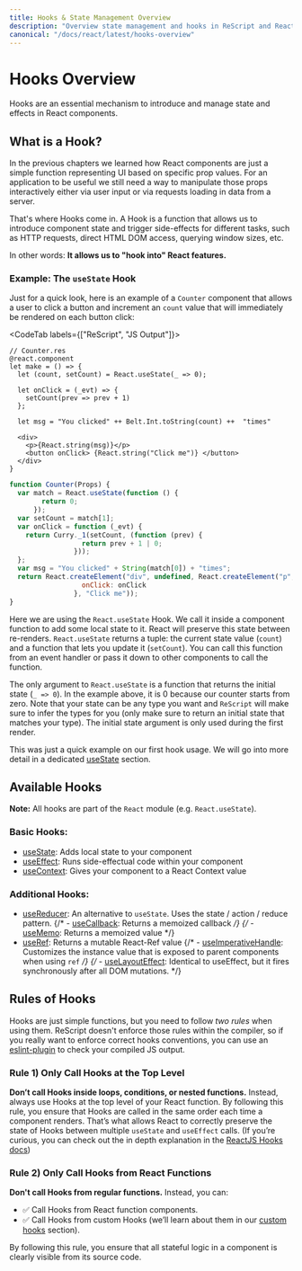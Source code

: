 ```yaml
---
title: Hooks & State Management Overview
description: "Overview state management and hooks in ReScript and React"
canonical: "/docs/react/latest/hooks-overview"
---
```


# Hooks Overview

<Intro>

Hooks are an essential mechanism to introduce and manage state and effects in React components.

</Intro>

## What is a Hook?

In the previous chapters we learned how React components are just a simple function representing UI based on specific prop values. For an application to be useful we still need a way to manipulate those props interactively either via user input or via requests loading in data from a server.

That's where Hooks come in. A Hook is a function that allows us to introduce component state and trigger side-effects for different tasks, such as HTTP requests, direct HTML DOM access, querying window sizes, etc. 

In other words: **It allows us to "hook into" React features.**

### Example: The `useState` Hook

Just for a quick look, here is an example of a `Counter` component that allows a user to click a button and increment an `count` value that will immediately be rendered on each button click: 

<CodeTab labels={["ReScript", "JS Output"]}>

```res
// Counter.res
@react.component
let make = () => {
  let (count, setCount) = React.useState(_ => 0);

  let onClick = (_evt) => {
    setCount(prev => prev + 1)
  };

  let msg = "You clicked" ++ Belt.Int.toString(count) ++  "times"

  <div>
    <p>{React.string(msg)}</p>
    <button onClick> {React.string("Click me")} </button>
  </div>
}
```
```js
function Counter(Props) {
  var match = React.useState(function () {
        return 0;
      });
  var setCount = match[1];
  var onClick = function (_evt) {
    return Curry._1(setCount, (function (prev) {
                  return prev + 1 | 0;
                }));
  };
  var msg = "You clicked" + String(match[0]) + "times";
  return React.createElement("div", undefined, React.createElement("p", undefined, msg), React.createElement("button", {
                  onClick: onClick
                }, "Click me"));
}
```

</CodeTab>


Here we are using the `React.useState` Hook. We call it inside a component function to add some local state to it. React will preserve this state between re-renders. `React.useState` returns a tuple: the current state value (`count`) and a function that lets you update it (`setCount`). You can call this function from an event handler or pass it down to other components to call the function. 

The only argument to `React.useState` is a function that returns the initial state (`_ => 0`). In the example above, it is 0 because our counter starts from zero. Note that your state can be any type you want and `ReScript` will make sure to infer the types for you (only make sure to return an initial state that matches your type). The initial state argument is only used during the first render.

This was just a quick example on our first hook usage. We will go into more detail in a dedicated [useState](./hooks-state) section.

## Available Hooks

**Note:** All hooks are part of the `React` module (e.g. `React.useState`).

### Basic Hooks:

- [useState](./hooks-state): Adds local state to your component
- [useEffect](./hooks-effect): Runs side-effectual code within your component
- [useContext](./hooks-context): Gives your component to a React Context value

### Additional Hooks:

- [useReducer](./hooks-reducer): An alternative to `useState`. Uses the state / action / reduce pattern.
{/* - [useCallback](./hooks-callback): Returns a memoized callback */}
{/* - [useMemo](./hooks-memo): Returns a memoized value */}
- [useRef](./hooks-ref): Returns a mutable React-Ref value
{/* - [useImperativeHandle](./hooks-imperative-handle): Customizes the instance value that is exposed to parent components when using `ref` */}
{/* - [useLayoutEffect](./hooks-layout-effect): Identical to useEffect, but it fires synchronously after all DOM mutations. */}


## Rules of Hooks

Hooks are just simple functions, but you need to follow _two rules_ when using them. ReScript doesn't enforce those rules within the compiler, so if you really want to enforce correct hooks conventions, you can use an [eslint-plugin](https://www.npmjs.com/package/eslint-plugin-react-hooks) to check your compiled JS output.

### Rule 1) Only Call Hooks at the Top Level


**Don’t call Hooks inside loops, conditions, or nested functions.** Instead, always use Hooks at the top level of your React function. By following this rule, you ensure that Hooks are called in the same order each time a component renders. That’s what allows React to correctly preserve the state of Hooks between multiple `useState` and `useEffect` calls. (If you’re curious, you can check out the in depth explanation in the [ReactJS Hooks docs](https://reactjs.org/docs/hooks-rules.html#explanation))


### Rule 2) Only Call Hooks from React Functions

**Don't call Hooks from regular functions.** Instead, you can:

- ✅ Call Hooks from React function components.
- ✅ Call Hooks from custom Hooks (we’ll learn about them in our [custom hooks](./hooks-custom) section).

By following this rule, you ensure that all stateful logic in a component is clearly visible from its source code.
